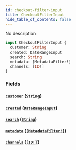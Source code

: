 ```yaml
---
id: checkout-filter-input
title: CheckoutFilterInput
hide_table_of_contents: false
---
```


No description

```graphql
input CheckoutFilterInput {
  customer: String
  created: DateRangeInput
  search: String
  metadata: [MetadataFilter!]
  channels: [ID!]
}
```

### Fields

#### [`customer`](#) ([`String`](../../../developer/api-reference/scalars/string))

#### [`created`](#) ([`DateRangeInput`](../../../developer/api-reference/inputs/date-range-input))

#### [`search`](#) ([`String`](../../../developer/api-reference/scalars/string))

#### [`metadata`](#) ([`[MetadataFilter!]`](../../../developer/api-reference/inputs/metadata-filter))

#### [`channels`](#) ([`[ID!]`](../../../developer/api-reference/scalars/id))
